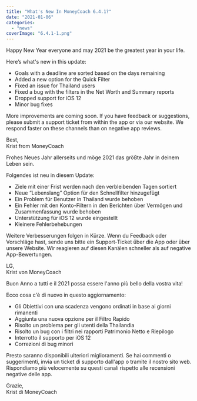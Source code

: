 ```yaml
---
title: "What's New In MoneyCoach 6.4.1?"
date: "2021-01-06"
categories: 
  - "news"
coverImage: "6.4.1-1.png"
---
```


Happy New Year everyone and may 2021 be the greatest year in your life.

Here’s what's new in this update:

- Goals with a deadline are sorted based on the days remaining
- Added a new option for the Quick Filter
- Fixed an issue for Thailand users
- Fixed a bug with the filters in the Net Worth and Summary reports
- Dropped support for iOS 12
- Minor bug fixes

More improvements are coming soon. If you have feedback or suggestions, please submit a support ticket from within the app or via our website. We respond faster on these channels than on negative app reviews.

Best,  
Krist from MoneyCoach

Frohes Neues Jahr allerseits und möge 2021 das größte Jahr in deinem Leben sein.

Folgendes ist neu in diesem Update:

- Ziele mit einer Frist werden nach den verbleibenden Tagen sortiert
- Neue “Lebenslang” Option für den Schnellfilter hinzugefügt
- Ein Problem für Benutzer in Thailand wurde behoben
- Ein Fehler mit den Konto-Filtern in den Berichten über Vermögen und Zusammenfassung wurde behoben
- Unterstützung für iOS 12 wurde eingestellt
- Kleinere Fehlerbehebungen

Weitere Verbesserungen folgen in Kürze. Wenn du Feedback oder Vorschläge hast, sende uns bitte ein Support-Ticket über die App oder über unsere Website. Wir reagieren auf diesen Kanälen schneller als auf negative App-Bewertungen.

LG,  
Krist von MoneyCoach

Buon Anno a tutti e il 2021 possa essere l'anno più bello della vostra vita!

Ecco cosa c'è di nuovo in questo aggiornamento:

- Gli Obiettivi con una scadenza vengono ordinati in base ai giorni rimanenti
- Aggiunta una nuova opzione per il Filtro Rapido
- Risolto un problema per gli utenti della Thailandia
- Risolto un bug con i filtri nei rapporti Patrimonio Netto e Riepilogo
- Interrotto il supporto per iOS 12
- Correzioni di bug minori

Presto saranno disponibili ulteriori miglioramenti. Se hai commenti o suggerimenti, invia un ticket di supporto dall'app o tramite il nostro sito web. Rispondiamo più velocemente su questi canali rispetto alle recensioni negative delle app.

Grazie,  
Krist di MoneyCoach
